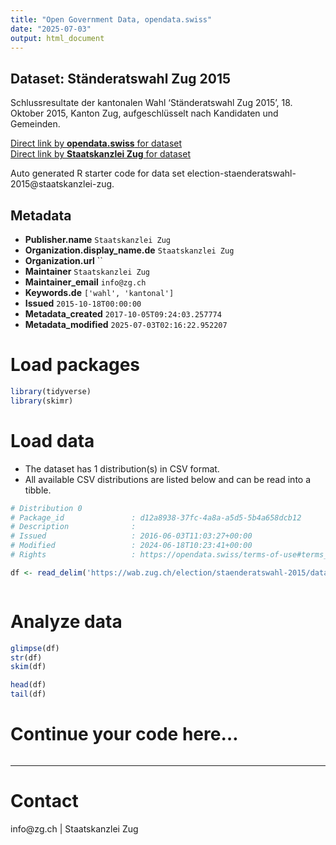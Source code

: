 ```yaml
---
title: "Open Government Data, opendata.swiss"
date: "2025-07-03"
output: html_document
---
```


## Dataset: Ständeratswahl Zug 2015

Schlussresultate der kantonalen Wahl 'Ständeratswahl Zug 2015', 18. Oktober 2015, Kanton Zug, aufgeschlüsselt nach Kandidaten und Gemeinden.

[Direct link by **opendata.swiss** for dataset](https://opendata.swiss/de/dataset/standeratswahl-2015)<br>
[Direct link by **Staatskanzlei Zug** for dataset](https://wab.zug.ch/election/staenderatswahl-2015/data)

Auto generated R starter code for data set election-staenderatswahl-2015@staatskanzlei-zug.

## Metadata

- **Publisher.name** `Staatskanzlei Zug`
- **Organization.display_name.de** `Staatskanzlei Zug`
- **Organization.url** ``
- **Maintainer** `Staatskanzlei Zug`
- **Maintainer_email** `info@zg.ch`
- **Keywords.de** `['wahl', 'kantonal']`
- **Issued** `2015-10-18T00:00:00`
- **Metadata_created** `2017-10-05T09:24:03.257774`
- **Metadata_modified** `2025-07-03T02:16:22.952207`


# Load packages

```r

library(tidyverse)
library(skimr)

```

# Load data

-   The dataset has 1 distribution(s) in CSV format.
-   All available CSV distributions are listed below and can be read into a tibble.

```r

# Distribution 0
# Package_id               : d12a8938-37fc-4a8a-a5d5-5b4a658dcb12
# Description              : 
# Issued                   : 2016-06-03T11:03:27+00:00
# Modified                 : 2024-06-18T10:23:41+00:00
# Rights                   : https://opendata.swiss/terms-of-use#terms_by

df <- read_delim('https://wab.zug.ch/election/staenderatswahl-2015/data-csv')



```

# Analyze data

```r

glimpse(df)
str(df)
skim(df)

head(df)
tail(df)

```

# Continue your code here...

```r

```

------------------------------------------------------------------------

# Contact

info@zg.ch | Staatskanzlei Zug
